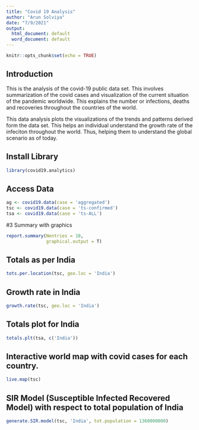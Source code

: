 ---
title: "Covid 19 Analysis"
author: "Arun Solviya"
date: "7/9/2021"
output:
  html_document: default
  word_document: default
---

```{r setup, include=FALSE}
knitr::opts_chunk$set(echo = TRUE)
```

## Introduction
This is the analysis of the covid-19 public data set. This involves summarization of the covid cases and visualization of the current situation of the pandemic worldwide. This explains the number or infections, deaths and recoveries throughout the countries of the world.

This data analysis plots the visualizations of the trends and patterns derived form the data set. This helps an individual understand the growth rate of the infeciton throughout the world. Thus, helping them to understand the global scenario as of today.



## Install Library
```{r}
library(covid19.analytics)
```

## Access Data
```{r}
ag <- covid19.data(case = 'aggregated')
tsc <- covid19.data(case = 'ts-confirmed')
tsa <- covid19.data(case = 'ts-ALL')
```


#3 Summary with graphics
```{r}
report.summary(Nentries = 10,
               graphical.output = T)
```

## Totals as per India
```{r}
tots.per.location(tsc, geo.loc = 'India')
```

## Growth rate in India
```{r}
growth.rate(tsc, geo.loc = 'India')
```

## Totals plot for India
```{r}
totals.plt(tsa, c('India'))
```

## Interactive world map with covid cases for each country. 
```{r}
live.map(tsc)
```

## SIR Model (Susceptible Infected Recovered Model) with respect to total population of India
```{r}
generate.SIR.model(tsc, 'India', tot.population = 1360000000)
```

